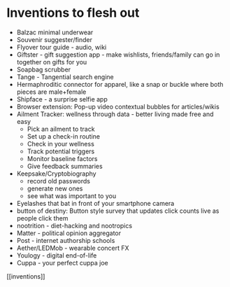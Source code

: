 # Inventions to flesh out

* Balzac minimal underwear
* Souvenir suggester/finder
* Flyover tour guide - audio, wiki
* Giftster - gift suggestion app - make wishlists, friends/family can go in together on gifts for you
* Soapbag scrubber
* Tange - Tangential search engine
* Hermaphroditic connector for apparel, like a snap or buckle where both pieces are male+female
* Shipface - a surprise selfie app
* Browser extension: Pop-up video contextual bubbles for articles/wikis
* Ailment Tracker: wellness through data - better living made free and easy
  - Pick an ailment to track
  - Set up a check-in routine
  - Check in your wellness
  - Track potential triggers
  - Monitor baseline factors
  - Give feedback summaries
* Keepsake/Cryptobiography
  - record old passwords
  - generate new ones
  - see what was important to you
* Eyelashes that bat in front of your smartphone camera
* button of destiny: Button style survey that updates click counts live as people click them
* nootrition - diet-hacking and nootropics
* Matter - political opinion aggregator
* Post - internet authorship schools
* Aether/LEDMob - wearable concert FX
* Youlogy - digital end-of-life
* Cuppa - your perfect cuppa joe

[[inventions]]